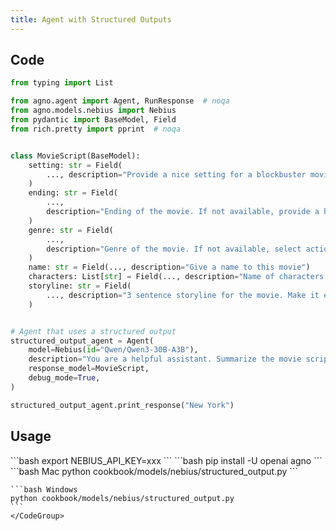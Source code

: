 ```yaml
---
title: Agent with Structured Outputs
---
```


## Code

```python cookbook/models/nebius/structured_output.py
from typing import List

from agno.agent import Agent, RunResponse  # noqa
from agno.models.nebius import Nebius
from pydantic import BaseModel, Field
from rich.pretty import pprint  # noqa


class MovieScript(BaseModel):
    setting: str = Field(
        ..., description="Provide a nice setting for a blockbuster movie."
    )
    ending: str = Field(
        ...,
        description="Ending of the movie. If not available, provide a happy ending.",
    )
    genre: str = Field(
        ...,
        description="Genre of the movie. If not available, select action, thriller or romantic comedy.",
    )
    name: str = Field(..., description="Give a name to this movie")
    characters: List[str] = Field(..., description="Name of characters for this movie.")
    storyline: str = Field(
        ..., description="3 sentence storyline for the movie. Make it exciting!"
    )


# Agent that uses a structured output
structured_output_agent = Agent(
    model=Nebius(id="Qwen/Qwen3-30B-A3B"),
    description="You are a helpful assistant. Summarize the movie script based on the location in a JSON object.",
    response_model=MovieScript,
    debug_mode=True,
)

structured_output_agent.print_response("New York")
```

## Usage

<Steps>
  <Snippet file="create-venv-step.mdx" />

  <Step title="Set your API key">
    ```bash
    export NEBIUS_API_KEY=xxx
    ```
  </Step>

  <Step title="Install libraries">
    ```bash
    pip install -U openai agno
    ```
  </Step>

  <Step title="Run Agent">
    <CodeGroup>
    ```bash Mac
    python cookbook/models/nebius/structured_output.py
    ```

    ```bash Windows
    python cookbook/models/nebius/structured_output.py
    ```
    </CodeGroup>
  </Step>
</Steps>